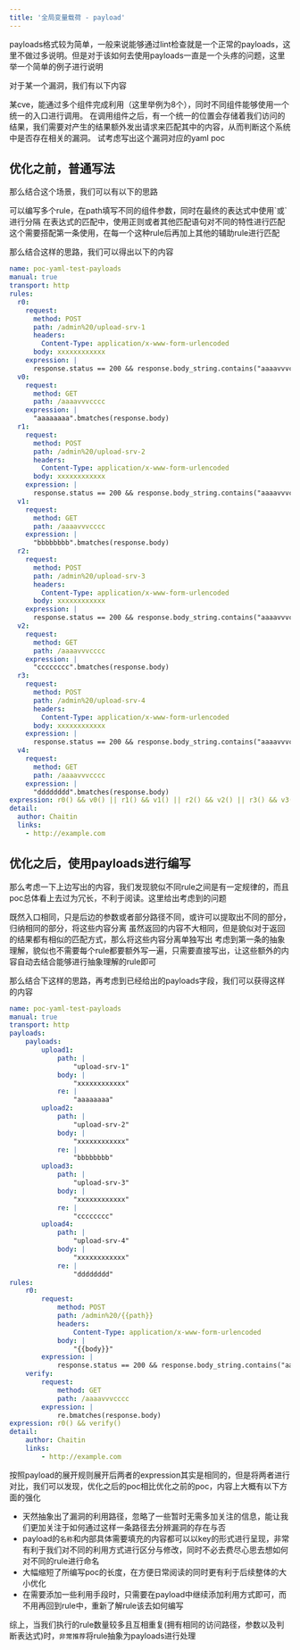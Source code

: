 ```yaml
---
title: '全局变量载荷 - payload'
---
```


payloads格式较为简单，一般来说能够通过lint检查就是一个正常的payloads，这里不做过多说明。但是对于该如何去使用payloads一直是一个头疼的问题，这里举一个简单的例子进行说明

对于某一个漏洞，我们有以下内容

<Card title="虚拟情景" icon="lightbulb" iconType="duotone" color="#ca8b04">
  某cve，能通过多个组件完成利用（这里举例为8个），同时不同组件能够使用一个统一的入口进行调用。
  在调用组件之后，有一个统一的位置会存储着我们访问的结果，我们需要对产生的结果额外发出请求来匹配其中的内容，从而判断这个系统中是否存在相关的漏洞。
  试考虑写出这个漏洞对应的yaml poc
</Card>

## 优化之前，普通写法

那么结合这个场景，我们可以有以下的思路

<AccordionGroup>
  <Accordion title="不同组件，同一个入口">
    可以编写多个rule，在path填写不同的组件参数，同时在最终的表达式中使用`或`进行分隔
  </Accordion>

  <Accordion title="不同组件的返回结果或许不太相同">
    在表达式的匹配中，使用正则或者其他匹配语句对不同的特性进行匹配
  </Accordion>

  <Accordion title="每次利用后需要匹配一些额外信息">
    这个需要搭配第一条使用，在每一个这种rule后再加上其他的辅助rule进行匹配
</Accordion>
</AccordionGroup>

那么结合这样的思路，我们可以得出以下的内容

```yaml
name: poc-yaml-test-payloads
manual: true
transport: http
rules:
  r0:
    request:
      method: POST
      path: /admin%20/upload-srv-1
      headers:
        Content-Type: application/x-www-form-urlencoded
      body: xxxxxxxxxxxx
    expression: |
      response.status == 200 && response.body_string.contains("aaaavvvcccc")
  v0:
    request:
      method: GET
      path: /aaaavvvcccc
    expression: |
      "aaaaaaaa".bmatches(response.body)
  r1:
    request:
      method: POST
      path: /admin%20/upload-srv-2
      headers:
        Content-Type: application/x-www-form-urlencoded
      body: xxxxxxxxxxxx
    expression: |
      response.status == 200 && response.body_string.contains("aaaavvvcccc")
  v1:
    request:
      method: GET
      path: /aaaavvvcccc
    expression: |
      "bbbbbbbb".bmatches(response.body)
  r2:
    request:
      method: POST
      path: /admin%20/upload-srv-3
      headers:
        Content-Type: application/x-www-form-urlencoded
      body: xxxxxxxxxxxx
    expression: |
      response.status == 200 && response.body_string.contains("aaaavvvcccc")
  v2:
    request:
      method: GET
      path: /aaaavvvcccc
    expression: |
      "cccccccc".bmatches(response.body)
  r3:
    request:
      method: POST
      path: /admin%20/upload-srv-4
      headers:
        Content-Type: application/x-www-form-urlencoded
      body: xxxxxxxxxxxx
    expression: |
      response.status == 200 && response.body_string.contains("aaaavvvcccc")
  v4:
    request:
      method: GET
      path: /aaaavvvcccc
    expression: |
      "dddddddd".bmatches(response.body)
expression: r0() && v0() || r1() && v1() || r2() && v2() || r3() && v3()
detail:
  author: Chaitin
  links:
    - http://example.com
```

## 优化之后，使用payloads进行编写

那么考虑一下上边写出的内容，我们发现貌似不同rule之间是有一定规律的，而且poc总体看上去过为冗长，不利于阅读。这里给出考虑到的问题

<AccordionGroup>
  <Accordion title="不同组件，同一个入口">
    既然入口相同，只是后边的参数或者部分路径不同，或许可以提取出不同的部分，归纳相同的部分，将这些内容分离
  </Accordion>

  <Accordion title="不同组件的返回结果或许不太相同">
    虽然返回的内容不大相同，但是貌似对于返回的结果都有相似的匹配方式，那么将这些内容分离单独写出
  </Accordion>

  <Accordion title="每次利用后需要匹配一些额外信息">
    考虑到第一条的抽象理解，貌似也不需要每个rule都要额外写一遍，只需要直接写出，让这些额外的内容自动去结合能够进行抽象理解的rule即可
</Accordion>
</AccordionGroup>

那么结合下这样的思路，再考虑到已经给出的payloads字段，我们可以获得这样的内容
```yaml
name: poc-yaml-test-payloads
manual: true
transport: http
payloads:
	payloads:
		upload1:
			path: |
				"upload-srv-1"
			body: |
				"xxxxxxxxxxxx"
			re: |
				"aaaaaaaa"
		upload2:
			path: |
				"upload-srv-2"
			body: |
				"xxxxxxxxxxxx"
			re: |
				"bbbbbbbb"
		upload3:
			path: |
				"upload-srv-3"
			body: |
				"xxxxxxxxxxxx"
			re: |
				"cccccccc"
		upload4:
			path: |
				"upload-srv-4"
			body: |
				"xxxxxxxxxxxx"
			re: |
				"dddddddd"
rules:
	r0:
		request:
			method: POST
			path: /admin%20/{{path}}
			headers:
				Content-Type: application/x-www-form-urlencoded
			body: |
				"{{body}}"
		expression: |
			response.status == 200 && response.body_string.contains("aaaavvvcccc")
	verify:
		request:
			method: GET
			path: /aaaavvvcccc
		expression: |
			re.bmatches(response.body)
expression: r0() && verify()
detail:
	author: Chaitin
	links:
		- http://example.com
```

按照payload的展开规则展开后两者的expression其实是相同的，但是将两者进行对比，我们可以发现，优化之后的poc相比优化之前的poc，内容上大概有以下方面的强化

- 天然抽象出了漏洞的利用路径，忽略了一些暂时无需多加关注的信息，能让我们更加关注于如何通过这样一条路径去分辨漏洞的存在与否
- payload的`名称`和内部具体需要填充的内容都可以以key的形式进行呈现，非常有利于我们对不同的利用方式进行区分与修改，同时不必去费尽心思去想如何对不同的rule进行命名
- 大幅缩短了所编写poc的长度，在方便日常阅读的同时更有利于后续整体的大小优化
- 在需要添加一些利用手段时，只需要在payload中继续添加利用方式即可，而不用再回到rule中，重新了解rule该去如何编写

综上，当我们执行的rule数量较多且互相重复(拥有相同的访问路径，参数以及判断表达式)时，`非常推荐`将rule抽象为payloads进行处理
